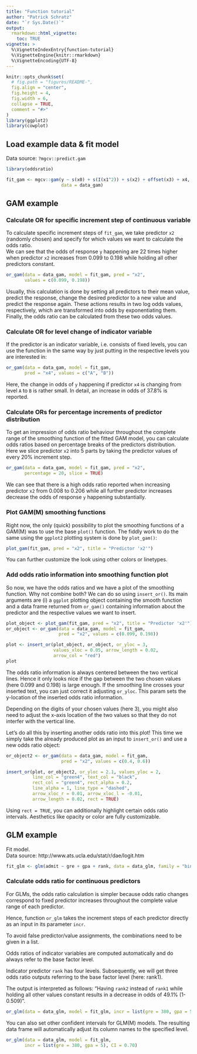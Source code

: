 ```yaml
---
title: "Function tutorial"
author: "Patrick Schratz"
date: "`r Sys.Date()`"
output: 
  rmarkdown::html_vignette:
    toc: TRUE
vignette: >
  %\VignetteIndexEntry{function-tutorial}
  %\VignetteEngine{knitr::rmarkdown}
  %\VignetteEncoding{UTF-8}
---
```


```r
knitr::opts_chunk$set(
  # fig.path = "figures/README-",
  fig.align = "center",
  fig.height = 4,
  fig.width = 6,
  collapse = TRUE,
  comment = "#>"
)
library(ggplot2)
library(cowplot)
```

## Load example data & fit model

Data source: `?mgcv::predict.gam`

```r
library(oddsratio)

fit_gam <- mgcv::gam(y ~ s(x0) + s(I(x1^2)) + s(x2) + offset(x3) + x4, 
                     data = data_gam)
```

## GAM example

### Calculate OR for specific increment step of continuous variable

To calculate specific increment steps of `fit_gam`, we take predictor `x2` (randomly chosen)
and specify for which values we want to calculate the odds ratio.  
We can see that the odds of response `y` happening are 22 times higher when predictor `x2` increases
from 0.099 to 0.198 while holding all other predictors constant. 


```r
or_gam(data = data_gam, model = fit_gam, pred = "x2", 
       values = c(0.099, 0.198))
```

Usually, this calculation is done by setting all predictors to their mean value, 
predict the response, change the desired predictor to a new value and predict the response again. 
These actions results in two log odds values, respectively, which are transformed into odds by exponentiating them. Finally, the odds ratio can be calculated from these two odds values. 

### Calculate OR for level change of indicator variable

If the predictor is an indicator variable, i.e. consists of fixed levels, you can use the function in the same way by just putting in the respective levels you are interested in:

```r
or_gam(data = data_gam, model = fit_gam, 
       pred = "x4", values = c("A", "B"))
```

Here, the change in odds of `y` happening if predictor `x4` is changing from level `A` to `B` is rather small. In detail, an increase in odds of 37.8% is reported. 

### Calculate ORs for percentage increments of predictor distribution 

To get an impression of odds ratio behaviour throughout the complete range of the smoothing function of the fitted GAM model, you can calculate odds ratios based on percentage breaks of the predictors distribution.  
Here we slice predictor `x2` into 5 parts by taking the predictor values of every 20% increment step. 


```r
or_gam(data = data_gam, model = fit_gam, pred = "x2", 
       percentage = 20, slice = TRUE)
```

We can see that there is a high odds ratio reported when increasing predictor `x2` from 0.008 to 0.206 while all further predictor increases decrease the odds of response `y` happening substantially. 

### Plot GAM(M) smoothing functions

Right now, the only (quick) possibility to plot the smoothing functions of a GAM(M)
was to use the base `plot()` function. The fiddly work to do the same using the `ggplot2`
plotting system is done by `plot_gam()`:

```r
plot_gam(fit_gam, pred = "x2", title = "Predictor 'x2'")
```

You can further customize the look using other colors or linetypes. 

### Add odds ratio information into smoothing function plot

So now, we have the odds ratios and we have a plot of the smoothing function. 
Why not combine both? We can do so using `insert_or()`. Its main arguments 
are (i) a `ggplot` plotting object containing the smooth function and a data frame
returned from `or_gam()` containing information about the predictor and
the respective values we want to insert.

```r
plot_object <- plot_gam(fit_gam, pred = "x2", title = "Predictor 'x2'")
or_object <- or_gam(data = data_gam, model = fit_gam, 
                    pred = "x2", values = c(0.099, 0.198))

plot <- insert_or(plot_object, or_object, or_yloc = 3,
                  values_xloc = 0.05, arrow_length = 0.02, 
                  arrow_col = "red")
plot
```

The odds ratio information is always centered between the two vertical lines. Hence it only
looks nice if the gap between the two chosen values (here 0.099 and 0.198) is large enough. 
If the smoothing line crosses your inserted text, you can just correct it adjusting `or_yloc`. This param sets the y-location of the inserted odds ratio information. 

Depending on the digits of your chosen values (here 3), you might also need to adjust the 
x-axis location of the two values so that they do not interfer with the vertical line.

Let's do all this by inserting another odds ratio into this plot! This time we simply
take the already produced plot as an input to `insert_or()` and use a new odds ratio
object:

```r
or_object2 <- or_gam(data = data_gam, model = fit_gam, 
                     pred = "x2", values = c(0.4, 0.6))

insert_or(plot, or_object2, or_yloc = 2.1, values_yloc = 2,
          line_col = "green4", text_col = "black",
          rect_col = "green4", rect_alpha = 0.2,
          line_alpha = 1, line_type = "dashed",
          arrow_xloc_r = 0.01, arrow_xloc_l = -0.01,
          arrow_length = 0.02, rect = TRUE) 
```

Using `rect = TRUE`, you can additionally highlight certain odds ratio intervals. 
Aesthetics like opacity or color are fully customizable.

## GLM example

Fit model.  
Data source: http://www.ats.ucla.edu/stat/r/dae/logit.htm

```r
fit_glm <- glm(admit ~ gre + gpa + rank, data = data_glm, family = "binomial")
```

### Calculate odds ratio for continuous predictors

For GLMs, the odds ratio calculation is simpler because odds ratio changes correspond to fixed predictor increases throughout the complete value range of each predictor.  

Hence, function `or_glm` takes the increment steps of each predictor directly as an input in its parameter `incr`. 

To avoid false predictor/value assignments, the combinations need to be given in a list. 

Odds ratios of indicator variables are computed automatically and do always refer to the base factor level.

Indicator predictor `rank` has four levels. Subsequently, we will get three odds ratio outputs referring to the base factor level (here: rank1).  

The output is interpreted as follows: "Having `rank2` instead of `rank1` while holding all other values constant results in a decrease in odds of 49.1% (1-0.509)".

```r
or_glm(data = data_glm, model = fit_glm, incr = list(gre = 380, gpa = 5))
```

You can also set other confident intervals for GLM(M) models. The resulting data
frame will automatically adjust its column names to the specified level.

```r
or_glm(data = data_glm, model = fit_glm, 
       incr = list(gre = 380, gpa = 5), CI = 0.70)
```


